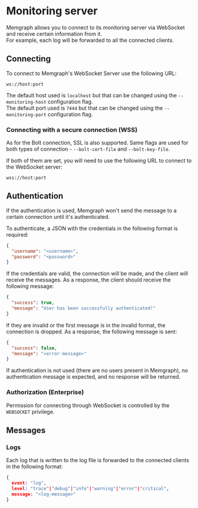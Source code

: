 
# Monitoring server

Memgraph allows you to connect to its monitoring server via WebSocket and
receive certain information from it.  
For example, each log will be forwarded to all the connected clients.

## Connecting

To connect to Memgraph's WebSocket Server use the following URL:

```plaintext
ws://host:port
```

The default host used is `localhost` but that can be changed using the
`--monitoring-host` configuration flag.  
The default port used is `7444` but that can be changed using the
`--monitoring-port` configuration flag.

### Connecting with a secure connection (WSS)

As for the Bolt connection, SSL is also supported. Same flags are used for both
types of connection - `--bolt-cert-file` and `--bolt-key-file`.

If both of them are set, you will need to use the following URL to connect to
the WebSocket server:

```plaintext
wss://host:port
```

## Authentication

If the authentication is used, Memgraph won't send the message to a certain
connection until it's authenticated.

To authenticate, a JSON with the credentials in the following format is
required:

```json
{
  "username": "<username>",
  "password": "<password>"
}
```

If the credentials are valid, the connection will be made, and the client will
receive the messages. As a response, the client should receive the following
message:

```json
{
  "success": true,
  "message": "User has been successfully authenticated!"
}
```

If they are invalid or the first message is in the invalid format, the
connection is dropped. As a response, the following message is sent:

```json
{
  "success": false,
  "message": "<error-message>"
}
```

<Callout type="info"> 

If authentication is not used (there are no users present in Memgraph),
no authentication message is expected, and no response will be returned. 

</Callout>

### Authorization (Enterprise)

Permission for connecting through WebSocket is controlled by the `WEBSOCKET`
privilege.

## Messages

### Logs

Each log that is written to the log file is forwarded to the connected clients
in the following format:

```json
{
  event: "log",
  level: "trace"|"debug"|"info"|"warning"|"error"|"critical",
  message: "<log-message>"
}
```
